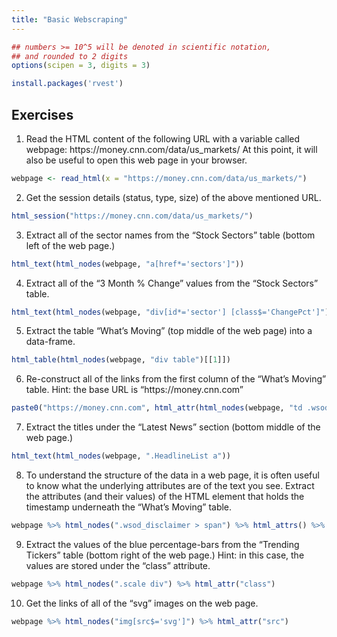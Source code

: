 ```yaml
---
title: "Basic Webscraping"
---
```


<style type="text/css">
.table {

    width: 80%;
    margin-left:10%; 
    margin-right:10%;
}
</style>
```r
## numbers >= 10^5 will be denoted in scientific notation,
## and rounded to 2 digits
options(scipen = 3, digits = 3)
```
```r
install.packages('rvest')
```



## Exercises

1. Read the HTML content of the following URL with a variable called webpage: https://money.cnn.com/data/us_markets/ At this point, it will also be useful to open this web page in your browser.
```r
webpage <- read_html(x = "https://money.cnn.com/data/us_markets/")
```

2. Get the session details (status, type, size) of the above mentioned URL.
```r
html_session("https://money.cnn.com/data/us_markets/")
```

3. Extract all of the sector names from the “Stock Sectors” table (bottom left of the web page.)
```r
html_text(html_nodes(webpage, "a[href*='sectors']"))
```

4. Extract all of the “3 Month % Change” values from the “Stock Sectors” table.
```r
html_text(html_nodes(webpage, "div[id*='sector'] [class$='ChangePct']"))
```

5. Extract the table “What’s Moving” (top middle of the web page) into a data-frame.
```r
html_table(html_nodes(webpage, "div table")[[1]])
```

6. Re-construct all of the links from the first column of the “What’s Moving” table.
Hint: the base URL is “https://money.cnn.com”
```r
paste0("https://money.cnn.com", html_attr(html_nodes(webpage, "td .wsod_symbol"), "href")
```

7. Extract the titles under the “Latest News” section (bottom middle of the web page.)
```r
html_text(html_nodes(webpage, ".HeadlineList a"))
```

8. To understand the structure of the data in a web page, it is often useful to know what the underlying attributes are of the text you see. Extract the attributes (and their values) of the HTML element that holds the timestamp underneath the “What’s Moving” table.
```r
webpage %>% html_nodes(".wsod_disclaimer > span") %>% html_attrs() %>% .[[1]]
```


9. Extract the values of the blue percentage-bars from the “Trending Tickers” table (bottom right of the web page.)
Hint: in this case, the values are stored under the “class” attribute.
```r
webpage %>% html_nodes(".scale div") %>% html_attr("class")
```

10. Get the links of all of the “svg” images on the web page.
```r
webpage %>% html_nodes("img[src$='svg']") %>% html_attr("src")
```

